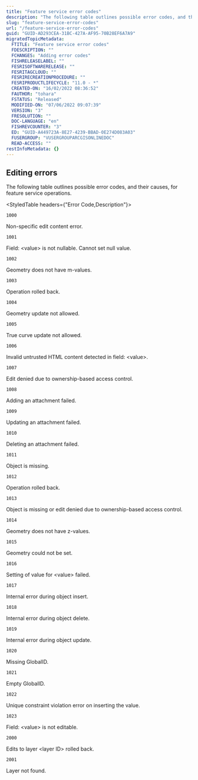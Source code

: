 ```yaml
---
title: "Feature service error codes"
description: "The following table outlines possible error codes, and their causes, for feature service operations."
slug: "feature-service-error-codes"
url: "/feature-service-error-codes"
guid: "GUID-AD293CEA-31BC-427A-AF95-70B28EF6A7A9"
migratedTopicMetadata:
  FTITLE: "Feature service error codes"
  FDESCRIPTION: ""
  FCHANGES: "Adding error codes"
  FISHRELEASELABEL: ""
  FESRISOFTWARERELEASE: ""
  FESRITAGCLOUD: ""
  FESRIRECREATIONPROCEDURE: ""
  FESRIPRODUCTLIFECYCLE: "11.0 - *"
  CREATED-ON: "16/02/2022 08:36:52"
  FAUTHOR: "tohara"
  FSTATUS: "Released"
  MODIFIED-ON: "07/06/2022 09:07:39"
  VERSION: "3"
  FRESOLUTION: ""
  DOC-LANGUAGE: "en"
  FISHREVCOUNTER: "3"
  ED: "GUID-A449723A-8E27-4239-BBAD-0E274D083A03"
  FUSERGROUP: "VUSERGROUPARCGISONLINEDOC"
  READ-ACCESS: ""
restInfoMetadata: {}
---
```


##  Editing errors 

The following table outlines possible error codes, and their causes, for feature service operations.

<StyledTable headers={"Error Code,Description"}>

<StyledTableRow>

<StyledTableCell cellStyle="markdown">

`1000` 

</StyledTableCell>

<StyledTableCell cellStyle="markdown">

Non-specific edit content error.

</StyledTableCell>

</StyledTableRow>

<StyledTableRow>

<StyledTableCell cellStyle="markdown">

`1001` 

</StyledTableCell>

<StyledTableCell cellStyle="markdown">

Field: &lt;value> is not nullable. Cannot set null value.

</StyledTableCell>

</StyledTableRow>

<StyledTableRow>

<StyledTableCell cellStyle="markdown">

`1002` 

</StyledTableCell>

<StyledTableCell cellStyle="markdown">

Geometry does not have m-values.

</StyledTableCell>

</StyledTableRow>

<StyledTableRow>

<StyledTableCell cellStyle="markdown">

`1003` 

</StyledTableCell>

<StyledTableCell cellStyle="markdown">

Operation rolled back.

</StyledTableCell>

</StyledTableRow>

<StyledTableRow>

<StyledTableCell cellStyle="markdown">

`1004` 

</StyledTableCell>

<StyledTableCell cellStyle="markdown">

Geometry update not allowed.

</StyledTableCell>

</StyledTableRow>

<StyledTableRow>

<StyledTableCell cellStyle="markdown">

`1005` 

</StyledTableCell>

<StyledTableCell cellStyle="markdown">

True curve update not allowed.

</StyledTableCell>

</StyledTableRow>

<StyledTableRow>

<StyledTableCell cellStyle="markdown">

`1006` 

</StyledTableCell>

<StyledTableCell cellStyle="markdown">

Invalid untrusted HTML content detected in field: &lt;value>.

</StyledTableCell>

</StyledTableRow>

<StyledTableRow>

<StyledTableCell cellStyle="markdown">

`1007` 

</StyledTableCell>

<StyledTableCell cellStyle="markdown">

Edit denied due to ownership-based access control.

</StyledTableCell>

</StyledTableRow>

<StyledTableRow>

<StyledTableCell cellStyle="markdown">

`1008` 

</StyledTableCell>

<StyledTableCell cellStyle="markdown">

Adding an attachment failed.

</StyledTableCell>

</StyledTableRow>

<StyledTableRow>

<StyledTableCell cellStyle="markdown">

`1009` 

</StyledTableCell>

<StyledTableCell cellStyle="markdown">

Updating an attachment failed.

</StyledTableCell>

</StyledTableRow>

<StyledTableRow>

<StyledTableCell cellStyle="markdown">

`1010` 

</StyledTableCell>

<StyledTableCell cellStyle="markdown">

Deleting an attachment failed.

</StyledTableCell>

</StyledTableRow>

<StyledTableRow>

<StyledTableCell cellStyle="markdown">

`1011` 

</StyledTableCell>

<StyledTableCell cellStyle="markdown">

Object is missing.

</StyledTableCell>

</StyledTableRow>

<StyledTableRow>

<StyledTableCell cellStyle="markdown">

`1012` 

</StyledTableCell>

<StyledTableCell cellStyle="markdown">

Operation rolled back.

</StyledTableCell>

</StyledTableRow>

<StyledTableRow>

<StyledTableCell cellStyle="markdown">

`1013` 

</StyledTableCell>

<StyledTableCell cellStyle="markdown">

Object is missing or edit denied due to ownership-based access control.

</StyledTableCell>

</StyledTableRow>

<StyledTableRow>

<StyledTableCell cellStyle="markdown">

`1014` 

</StyledTableCell>

<StyledTableCell cellStyle="markdown">

Geometry does not have z-values.

</StyledTableCell>

</StyledTableRow>

<StyledTableRow>

<StyledTableCell cellStyle="markdown">

`1015` 

</StyledTableCell>

<StyledTableCell cellStyle="markdown">

Geometry could not be set.

</StyledTableCell>

</StyledTableRow>

<StyledTableRow>

<StyledTableCell cellStyle="markdown">

`1016` 

</StyledTableCell>

<StyledTableCell cellStyle="markdown">

Setting of value for &lt;value> failed.

</StyledTableCell>

</StyledTableRow>

<StyledTableRow>

<StyledTableCell cellStyle="markdown">

`1017` 

</StyledTableCell>

<StyledTableCell cellStyle="markdown">

Internal error during object insert.

</StyledTableCell>

</StyledTableRow>

<StyledTableRow>

<StyledTableCell cellStyle="markdown">

`1018` 

</StyledTableCell>

<StyledTableCell cellStyle="markdown">

Internal error during object delete.

</StyledTableCell>

</StyledTableRow>

<StyledTableRow>

<StyledTableCell cellStyle="markdown">

`1019` 

</StyledTableCell>

<StyledTableCell cellStyle="markdown">

Internal error during object update.

</StyledTableCell>

</StyledTableRow>

<StyledTableRow>

<StyledTableCell cellStyle="markdown">

`1020` 

</StyledTableCell>

<StyledTableCell cellStyle="markdown">

Missing GlobalID.

</StyledTableCell>

</StyledTableRow>

<StyledTableRow>

<StyledTableCell cellStyle="markdown">

`1021` 

</StyledTableCell>

<StyledTableCell cellStyle="markdown">

Empty GlobalID.

</StyledTableCell>

</StyledTableRow>

<StyledTableRow>

<StyledTableCell cellStyle="markdown">

`1022` 

</StyledTableCell>

<StyledTableCell cellStyle="markdown">

Unique constraint violation error on inserting the value.

</StyledTableCell>

</StyledTableRow>

<StyledTableRow>

<StyledTableCell cellStyle="markdown">

`1023` 

</StyledTableCell>

<StyledTableCell cellStyle="markdown">

Field: &lt;value> is not editable.

</StyledTableCell>

</StyledTableRow>

<StyledTableRow>

<StyledTableCell cellStyle="markdown">

`2000` 

</StyledTableCell>

<StyledTableCell cellStyle="markdown">

Edits to layer &lt;layer ID> rolled back.

</StyledTableCell>

</StyledTableRow>

<StyledTableRow>

<StyledTableCell cellStyle="markdown">

`2001` 

</StyledTableCell>

<StyledTableCell cellStyle="markdown">

Layer not found.

</StyledTableCell>

</StyledTableRow>

</StyledTable>
